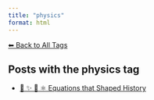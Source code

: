```yaml
---
title: "physics"
format: html
---
```


[⬅ Back to All Tags](../tags.qmd)

## Posts with the **physics** tag

- [📘 ✨ 🧮 ⚛️ Equations that Shaped History](/posts/mathematics/historical-equations.html)
